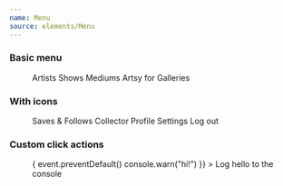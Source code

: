```yaml
---
name: Menu
source: elements/Menu
---
```


### Basic menu

<Playground>
  <Menu title="More">
    <MenuItem href="/artists">Artists</MenuItem>
    <MenuItem href="/shows">Shows</MenuItem>
    <MenuItem href="/mediums">Mediums</MenuItem>
    <MenuItem href="/for-galleries">Artsy for Galleries</MenuItem>
  </Menu>
</Playground>

### With icons

<Playground>
  <Menu>
    <MenuItem href="/saves">
      <HeartIcon mr={1} /> Saves & Follows
    </MenuItem>
    <MenuItem href="/profile">
      <SoloIcon mr={1} /> Collector Profile
    </MenuItem>
    <MenuItem href="/settings">
      <SettingsIcon mr={1} /> Settings
    </MenuItem>
    <MenuItem href="/log-out">
      <PowerIcon mr={1} /> Log out
    </MenuItem>
  </Menu>
</Playground>

### Custom click actions

<Playground>
  <Menu>
    <MenuItem
      onClick={event => {
        event.preventDefault()
        console.warn("hi!")
      }}
    >
      <HeartIcon mr={1} /> Log hello to the console
    </MenuItem>
  </Menu>
</Playground>
